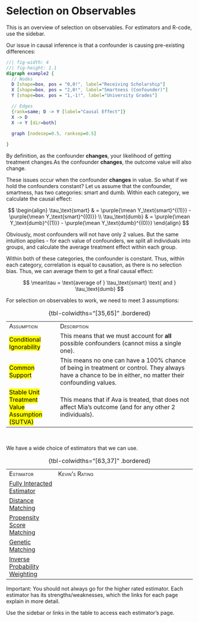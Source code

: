 # Selection on Observables {.unnumbered}

::: small
This is an overview of selection on observables. For estimators and R-code, use the sidebar.
:::

Our issue in causal inference is that a confounder is causing pre-existing differences:

::: center-graph
```dot
//| fig-width: 4
//| fig-height: 1.1
digraph example2 {
  // Nodes
  D [shape=box, pos = "0,0!", label="Receiving Scholarship"]
  X [shape=box, pos = "2,0!", label="Smartness (Confounder)"]
  Y [shape=box, pos = "1,-1!", label="University Grades"]

  // Edges
  {rank=same; D -> Y [label="Causal Effect"]}
  X -> D
  X -> Y [dir=both]
  
  graph [nodesep=0.5, ranksep=0.5]

}
```
:::

By definition, as the confounder **changes**, your likelihood of getting treatment changes.As the confounder **changes**, the outcome value will also change.

These issues occur when the confounder **changes** in value. So what if we hold the confounders constant? Let us assume that the confounder, smartness, has two categories: smart and dumb. Within each category, we calculate the causal effect:

$$
\begin{align}
\tau_\text{smart} & = \purple{\mean Y_\text{smart}^{(1)}} - \purple{\mean Y_\text{smart}^{(0)}} \\
\tau_\text{dumb} & = \purple{\mean Y_\text{dumb}^{(1)}} - \purple{\mean Y_\text{dumb}^{(0)}}
\end{align}
$$

::: small
Obviously, most confounders will not have only 2 values. But the same intuition applies - for each value of confounders, we split all individuals into groups, and calculate the average treatment effect within each group.
:::

Within both of these categories, the confounder is constant. Thus, within each category, correlation is equal to causation, as there is no selection bias. Thus, we can average them to get a final causal effect:

$$
\mean\tau = \text{average of } \tau_\text{smart} \text{ and } \tau_\text{dumb}
$$

For selection on observables to work, we need to meet 3 assumptions:

+---------------------------------------------------------+-----------------------------------------------------------------------------------------------------------------------------------------------------------+
| [Assumption]{.smallcaps}                                | [Description]{.smallcaps}                                                                                                                                 |
+---------------------------------------------------------+-----------------------------------------------------------------------------------------------------------------------------------------------------------+
| [Conditional Ignorability]{.mark}                       | This means that we must account for **all** possible confounders (cannot miss a single one).                                                              |
+---------------------------------------------------------+-----------------------------------------------------------------------------------------------------------------------------------------------------------+
| [Common Support]{.mark}                                 | This means no one can have a 100% chance of being in treatment or control. They always have a chance to be in either, no matter their confounding values. |
+---------------------------------------------------------+-----------------------------------------------------------------------------------------------------------------------------------------------------------+
| [Stable Unit Treatment Value Assumption (SUTVA)]{.mark} | This means that if Ava is treated, that does not affect Mia's outcome (and for any other 2 individuals).                                                  |
+---------------------------------------------------------+-----------------------------------------------------------------------------------------------------------------------------------------------------------+

: {tbl-colwidths="\[35,65\]" .bordered}

<br />

We have a wide choice of estimators that we can use.

+------------------------------------------------+-----------------------------------------------------------------------------------------------------------------------------------------+
| [Estimator]{.smallcaps}                        | [Kevin's Rating]{.smallcaps}                                                                                                            |
+------------------------------------------------+-----------------------------------------------------------------------------------------------------------------------------------------+
| [Fully Interacted Estimator](regress.qmd)      | <div>                                                                                                                                   |
|                                                |                                                                                                                                         |
|                                                | <i class="fas fa-star"></i><i class="fas fa-star"></i><i class="fas fa-star"></i><i class="far fa-star"></i><i class="far fa-star"></i> |
|                                                |                                                                                                                                         |
|                                                | </div>                                                                                                                                  |
+------------------------------------------------+-----------------------------------------------------------------------------------------------------------------------------------------+
| [Distance Matching](distance.qmd)              | <div>                                                                                                                                   |
|                                                |                                                                                                                                         |
|                                                | <i class="fas fa-star"></i><i class="fas fa-star"></i><i class="far fa-star"></i><i class="far fa-star"></i><i class="far fa-star"></i> |
|                                                |                                                                                                                                         |
|                                                | </div>                                                                                                                                  |
+------------------------------------------------+-----------------------------------------------------------------------------------------------------------------------------------------+
| [Propensity Score Matching](pscore.qmd)        | <div>                                                                                                                                   |
|                                                |                                                                                                                                         |
|                                                | <i class="fas fa-star"></i><i class="fas fa-star"></i><i class="far fa-star"></i><i class="far fa-star"></i><i class="far fa-star"></i> |
|                                                |                                                                                                                                         |
|                                                | </div>                                                                                                                                  |
+------------------------------------------------+-----------------------------------------------------------------------------------------------------------------------------------------+
| [Genetic Matching](genetic.qmd)                | <div>                                                                                                                                   |
|                                                |                                                                                                                                         |
|                                                | <i class="fas fa-star"></i><i class="fas fa-star"></i><i class="fas fa-star"></i><i class="fas fa-star"></i><i class="far fa-star"></i> |
|                                                |                                                                                                                                         |
|                                                | </div>                                                                                                                                  |
+------------------------------------------------+-----------------------------------------------------------------------------------------------------------------------------------------+
| [Inverse Probability Weighting](weighting.qmd) | <div>                                                                                                                                   |
|                                                |                                                                                                                                         |
|                                                | <i class="fas fa-star"></i><i class="fas fa-star"></i><i class="fas fa-star"></i><i class="far fa-star"></i><i class="far fa-star"></i> |
|                                                |                                                                                                                                         |
|                                                | </div>                                                                                                                                  |
+------------------------------------------------+-----------------------------------------------------------------------------------------------------------------------------------------+

: {tbl-colwidths="\[63,37\]" .bordered}

::: small
Important: You should not always go for the higher rated estimator. Each estimator has its strengths/weaknesses, which the links for each page explain in more detail.
:::

Use the sidebar or links in the table to access each estimator's page.
